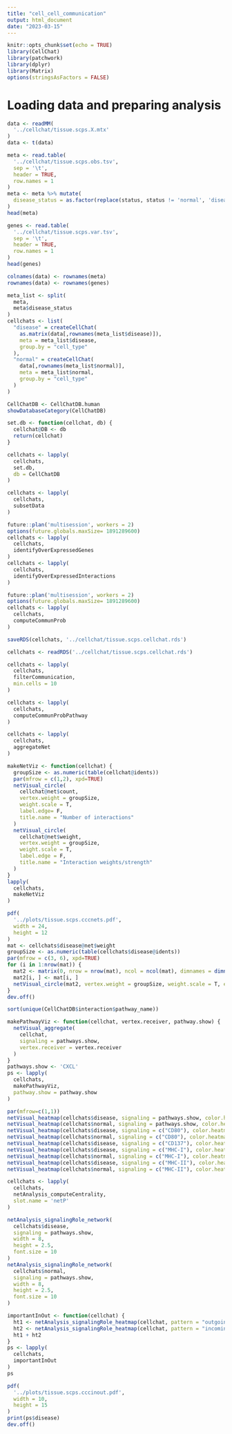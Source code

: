 ```yaml
---
title: "cell_cell_communication"
output: html_document
date: "2023-03-15"
---
```


```r
knitr::opts_chunk$set(echo = TRUE)
library(CellChat)
library(patchwork)
library(dplyr)
library(Matrix)
options(stringsAsFactors = FALSE)
```
# Loading data and preparing analysis
```r
data <- readMM(
  '../cellchat/tissue.scps.X.mtx'
)
data <- t(data)
```
```r
meta <- read.table(
  '../cellchat/tissue.scps.obs.tsv',
  sep = '\t',
  header = TRUE,
  row.names = 1
)
meta <- meta %>% mutate(
  disease_status = as.factor(replace(status, status != 'normal', 'disease'))
)
head(meta)
```
```r
genes <- read.table(
  '../cellchat/tissue.scps.var.tsv',
  sep = '\t',
  header = TRUE,
  row.names = 1
)
head(genes)
```
```r
colnames(data) <- rownames(meta)
rownames(data) <- rownames(genes)
```
```r
meta_list <- split(
  meta,
  meta$disease_status
)
cellchats <- list(
  "disease" = createCellChat(
    as.matrix(data[,rownames(meta_list$disease)]),
    meta = meta_list$disease,
    group.by = "cell_type"
  ),
  "normal" = createCellChat(
    data[,rownames(meta_list$normal)],
    meta = meta_list$normal,
    group.by = "cell_type"
  )
)
```
```r
CellChatDB <- CellChatDB.human
showDatabaseCategory(CellChatDB)
```
```r
set.db <- function(cellchat, db) {
  cellchat@DB <- db
  return(cellchat)
}

cellchats <- lapply(
  cellchats,
  set.db,
  db = CellChatDB
)
```
```r
cellchats <- lapply(
  cellchats,
  subsetData
)
```
```r
future::plan('multisession', workers = 2)
options(future.globals.maxSize= 1891289600)
cellchats <- lapply(
  cellchats,
  identifyOverExpressedGenes
)
cellchats <- lapply(
  cellchats,
  identifyOverExpressedInteractions
)
```
```r
future::plan('multisession', workers = 2)
options(future.globals.maxSize= 1891289600)
cellchats <- lapply(
  cellchats,
  computeCommunProb
)
```
```r
saveRDS(cellchats, '../cellchat/tissue.scps.cellchat.rds')
```
```r
cellchats <- readRDS('../cellchat/tissue.scps.cellchat.rds')
```
```r
cellchats <- lapply(
  cellchats,
  filterCommunication,
  min.cells = 10
)
```
```r
cellchats <- lapply(
  cellchats,
  computeCommunProbPathway
)
```
```r
cellchats <- lapply(
  cellchats,
  aggregateNet
)
```
```r
makeNetViz <- function(cellchat) {
  groupSize <- as.numeric(table(cellchat@idents))
  par(mfrow = c(1,2), xpd=TRUE)
  netVisual_circle(
    cellchat@net$count, 
    vertex.weight = groupSize, 
    weight.scale = T, 
    label.edge= F, 
    title.name = "Number of interactions"
  )
  netVisual_circle(
    cellchat@net$weight, 
    vertex.weight = groupSize,
    weight.scale = T, 
    label.edge = F, 
    title.name = "Interaction weights/strength"
  )
}
lapply(
  cellchats,
  makeNetViz
)
```
```r
pdf(
  '../plots/tissue.scps.cccnets.pdf',
  width = 24,
  height = 12
)
mat <- cellchats$disease@net$weight
groupSize <- as.numeric(table(cellchats$disease@idents))
par(mfrow = c(3, 6), xpd=TRUE)
for (i in 1:nrow(mat)) {
  mat2 <- matrix(0, nrow = nrow(mat), ncol = ncol(mat), dimnames = dimnames(mat))
  mat2[i, ] <- mat[i, ]
  netVisual_circle(mat2, vertex.weight = groupSize, weight.scale = T, edge.weight.max = max(mat), title.name = rownames(mat)[i])
}
dev.off()
```
```r
sort(unique(CellChatDB$interaction$pathway_name))
```
```r
makePathwayViz <- function(cellchat, vertex.receiver, pathway.show) {
  netVisual_aggregate(
    cellchat, 
    signaling = pathways.show,  
    vertex.receiver = vertex.receiver
  )
}
pathways.show <- 'CXCL'
ps <- lapply(
  cellchats,
  makePathwayViz,
  pathway.show = pathway.show
)
```
```r
par(mfrow=c(1,1))
netVisual_heatmap(cellchats$disease, signaling = pathways.show, color.heatmap = "Reds")
netVisual_heatmap(cellchats$normal, signaling = pathways.show, color.heatmap = "Reds")
netVisual_heatmap(cellchats$disease, signaling = c("CD80"), color.heatmap = "Reds")
netVisual_heatmap(cellchats$normal, signaling = c("CD80"), color.heatmap = "Reds")
netVisual_heatmap(cellchats$disease, signaling = c("CD137"), color.heatmap = "Reds")
netVisual_heatmap(cellchats$disease, signaling = c("MHC-I"), color.heatmap = "Reds")
netVisual_heatmap(cellchats$normal, signaling = c("MHC-I"), color.heatmap = "Reds")
netVisual_heatmap(cellchats$disease, signaling = c("MHC-II"), color.heatmap = "Reds")
netVisual_heatmap(cellchats$normal, signaling = c("MHC-II"), color.heatmap = "Reds")
```
```r
cellchats <- lapply(
  cellchats,
  netAnalysis_computeCentrality,
  slot.name = 'netP'
)
```
```r
netAnalysis_signalingRole_network(
  cellchats$disease, 
  signaling = pathways.show, 
  width = 8, 
  height = 2.5, 
  font.size = 10
)
netAnalysis_signalingRole_network(
  cellchats$normal, 
  signaling = pathways.show, 
  width = 8, 
  height = 2.5, 
  font.size = 10
)
```
```r
importantInOut <- function(cellchat) {
  ht1 <- netAnalysis_signalingRole_heatmap(cellchat, pattern = "outgoing", width = 10, height = 30)
  ht2 <- netAnalysis_signalingRole_heatmap(cellchat, pattern = "incoming", width = 10, height = 30)
  ht1 + ht2
}
ps <- lapply(
  cellchats,
  importantInOut
)
ps
```
```r
pdf(
  '../plots/tissue.scps.cccinout.pdf',
  width = 10,
  height = 15
)
print(ps$disease)
dev.off()
```